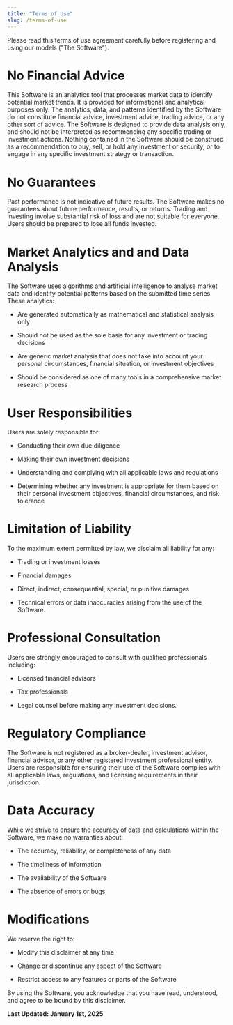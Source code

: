 ```yaml
---
title: "Terms of Use"
slug: /terms-of-use
---
```


Please read this terms of use agreement carefully before registering and using our models ("The Software").

# No Financial Advice

This Software is an analytics tool that processes market data to identify potential market trends. It is provided for informational and analytical purposes only. The analytics, data, and patterns identified by the Software do not constitute financial advice, investment advice, trading advice, or any other sort of advice. The Software is designed to provide data analysis only, and should not be interpreted as recommending any specific trading or investment actions. Nothing contained in the Software should be construed as a recommendation to buy, sell, or hold any investment or security, or to engage in any specific investment strategy or transaction.

# No Guarantees

Past performance is not indicative of future results. The Software makes no guarantees about future performance, results, or returns. Trading and investing involve substantial risk of loss and are not suitable for everyone. Users should be prepared to lose all funds invested.

# Market Analytics and and Data Analysis

The Software uses algorithms and artificial intelligence to analyse market data and identify potential patterns based on the submitted time series. These analytics:

* Are generated automatically as mathematical and statistical analysis only

* Should not be used as the sole basis for any investment or trading decisions

* Are generic market analysis that does not take into account your personal circumstances, financial situation, or investment objectives

* Should be considered as one of many tools in a comprehensive market research process

# User Responsibilities

Users are solely responsible for:

* Conducting their own due diligence

* Making their own investment decisions

* Understanding and complying with all applicable laws and regulations

* Determining whether any investment is appropriate for them based on their personal investment objectives, financial circumstances, and risk tolerance

# Limitation of Liability 

To the maximum extent permitted by law, we disclaim all liability for any:

* Trading or investment losses

* Financial damages

* Direct, indirect, consequential, special, or punitive damages

* Technical errors or data inaccuracies arising from the use of the Software.

# Professional Consultation

Users are strongly encouraged to consult with qualified professionals including:

* Licensed financial advisors

* Tax professionals

* Legal counsel before making any investment decisions.

# Regulatory Compliance

The Software is not registered as a broker-dealer, investment advisor, financial advisor, or any other registered investment professional entity. Users are responsible for ensuring their use of the Software complies with all applicable laws, regulations, and licensing requirements in their jurisdiction.

# Data Accuracy

While we strive to ensure the accuracy of data and calculations within the Software, we make no warranties about:

* The accuracy, reliability, or completeness of any data

* The timeliness of information

* The availability of the Software

* The absence of errors or bugs

# Modifications

We reserve the right to:

* Modify this disclaimer at any time

* Change or discontinue any aspect of the Software

* Restrict access to any features or parts of the Software

By using the Software, you acknowledge that you have read, understood, and agree to be bound by this disclaimer.

**Last Updated: January 1st, 2025**

